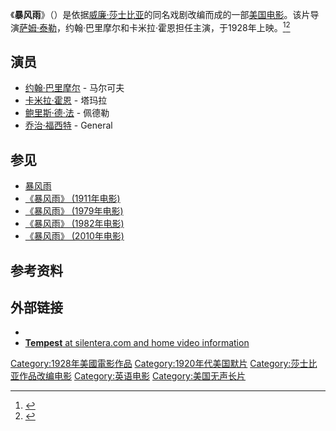 {{Infobox film
| name           =暴风雨
| image          = Tempest FilmPoster.jpeg
| image_size     = 
| caption        = 
| director       = [[萨姆·泰勒|萨姆·泰勒]]<br>[[刘易斯·迈尔斯|刘易斯·迈尔斯]] 
| producer       =
| writer         = [[弗拉基米尔·涅米罗维奇-丹琴科|弗拉基米尔·涅米罗维奇-丹琴科]]<br>[[C.加德纳·沙利文|C.加德纳·沙利文]]
| narrator       = 
| starring       = [[约翰·巴里莫尔|约翰·巴里莫尔]]
| music          = 
| cinematography = 
| editing        = 艾伦·麦克尼尔
| distributor    = 
| released       = {{start date|1928|5|27}}
| runtime        = 111分钟
| country        = {{美國電影產地}}
| language       = 英语
| budget         = 
| preceded_by    = 
| followed_by    = 
}}

《'''暴风雨'''》（{{lang-en|The Tempest}}）是依据[[威廉·莎士比亚|威廉·莎士比亚]]的同名戏剧改编而成的一部[[美国电影|美国电影]]。该片导演[[萨姆·泰勒|萨姆·泰勒]]，约翰·巴里摩尔和卡米拉·霍恩担任主演，于1928年上映。<ref name="NY Times">{{cite web |url=http://movies.nytimes.com/movie/48992/Tempest/details |title=NY Times: Tempest |accessdate=2008-12-07 |work=NY Times |archive-date=2012-10-17 |archive-url=https://web.archive.org/web/20121017062518/http://movies.nytimes.com/movie/48992/Tempest/details |dead-url=no }}</ref><ref>{{Cite web|title=Home|url=https://aficatalog.afi.com/|access-date=2022-05-05|work=AFI Catalog|language=en|archive-date=2019-11-01|archive-url=https://web.archive.org/web/20191101025411/https://aficatalog.afi.com/}}</ref> 

==演员==
* [[约翰·巴里摩尔|约翰·巴里摩尔]] - 马尔可夫
* [[卡米拉·霍恩|卡米拉·霍恩]] - 塔玛拉
* [[鲍里斯·德·法|鲍里斯·德·法]] - 佩德勒
* [[乔治·福西特|乔治·福西特]] - General

==参见==
* [[暴风雨|暴风雨]]
* [[暴风雨_(1911年电影)|《暴风雨》 (1911年电影)]]
* [[暴风雨_(1979年电影)|《暴风雨》 (1979年电影)]]
* [[暴风雨_(1982年电影)|《暴风雨》 (1982年电影)]]
* [[暴风雨_(2010年电影)|《暴风雨》 (2010年电影)]]

==参考资料==
{{reflist}}

==外部链接==
*{{imdb title|id=0019451|title=暴风雨}}
*[http://www.silentera.com/video/tempestHV.html '''Tempest''' at silentera.com and home video information] {{Wayback|url=http://www.silentera.com/video/tempestHV.html |date=20100819043643 }}

{{美国电影小作品}}

{{DEFAULTSORT:Tempest}}
[[Category:1928年美國電影作品|Category:1928年美國電影作品]]
[[Category:1920年代美国默片|Category:1920年代美国默片]]
[[Category:莎士比亚作品改编电影|Category:莎士比亚作品改编电影]]
[[Category:英语电影|Category:英语电影]]
[[Category:美国无声长片|Category:美国无声长片]]